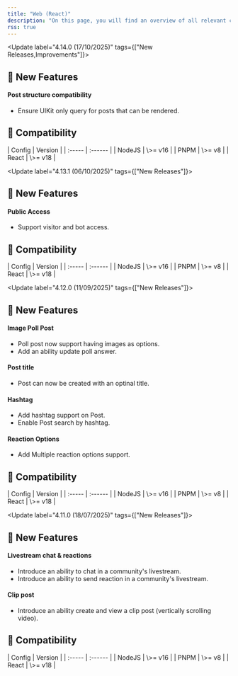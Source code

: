 ```yaml
---
title: "Web (React)"
description: "On this page, you will find an overview of all relevant changes to the Social Plus UIKit"
rss: true
---
```


<Update label="4.14.0  (17/10/2025)" tags={["New Releases,Improvements"]}>
  ## 🚀 New Features

  #### Post structure compatibility

  - Ensure UIKit only query for posts that can be rendered.

  ## 🧩 Compatibility

  <AccordionGroup>
    <Accordion title="Environment" icon="gear">
      | Config | Version |
      | :----- | :------ |
      | NodeJS | \>= v16 |
      | PNPM   | \>= v8  |
      | React  | \>= v18 |
    </Accordion>
  </AccordionGroup>
</Update>

<Update label="4.13.1  (06/10/2025)" tags={["New Releases"]}>
  ## 🚀 New Features

  #### Public Access
  - Support visitor and bot access.

  ## 🧩 Compatibility

  <AccordionGroup>
    <Accordion title="Environment" icon="gear">
      | Config | Version |
      | :----- | :------ |
      | NodeJS | \>= v16 |
      | PNPM   | \>= v8  |
      | React  | \>= v18 |
    </Accordion>
  </AccordionGroup>
</Update>

<Update label="4.12.0  (11/09/2025)" tags={["New Releases"]}>
  ## 🚀 New Features

  #### Image Poll Post
  - Poll post now support having images as options.
  - Add an ability update poll answer.

  #### Post title
  - Post can now be created with an optinal title.
  
  #### Hashtag
  - Add hashtag support on Post.
  - Enable Post search by hashtag.
  
  #### Reaction Options
  - Add Multiple reaction options support.

  ## 🧩 Compatibility

  <AccordionGroup>
    <Accordion title="Environment" icon="gear">
      | Config | Version |
      | :----- | :------ |
      | NodeJS | \>= v16 |
      | PNPM   | \>= v8  |
      | React  | \>= v18 |
    </Accordion>
  </AccordionGroup>
</Update>

<Update label="4.11.0  (18/07/2025)" tags={["New Releases"]}>
  ## 🚀 New Features

  #### Livestream chat & reactions
  - Introduce an ability to chat in a community's livestream.
  - Introduce an ability to send reaction in a community's livestream.
  
  #### Clip post
  - Introduce an ability create and view a clip post (vertically scrolling video).

  ## 🧩 Compatibility

  <AccordionGroup>
    <Accordion title="Environment" icon="gear">
      | Config | Version |
      | :----- | :------ |
      | NodeJS | \>= v16 |
      | PNPM   | \>= v8  |
      | React  | \>= v18 |
    </Accordion>
  </AccordionGroup>
</Update>